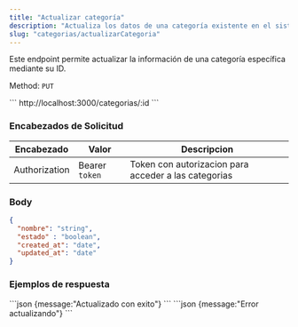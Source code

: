 ```yaml
---
title: "Actualizar categoría"
description: "Actualiza los datos de una categoría existente en el sistema."
slug: "categorias/actualizarCategoria"
---
```




Este endpoint permite actualizar la información de una categoría específica mediante su ID.

Method: `PUT`

<Tabs>
  <TabItem label="Endpoint">
  ```
  http://localhost:3000/categorias/:id
  ```
  </TabItem>
</Tabs>

<h3>Encabezados de Solicitud</h3>

| Encabezado | Valor | Descripcion
|----------|-------| -------
| Authorization |  Bearer `token` | Token con autorizacion para acceder a las categorias


### Body

```json
{
  "nombre": "string",
  "estado" : "boolean",
  "created_at": "date",
  "updated_at": "date"
}
```

<h3>Ejemplos de respuesta</h3>

<Tabs>
  <TabItem label="Status 200">
  ```json
  {message:"Actualizado con exito"}
  ```
  </TabItem>

  <TabItem label="Status 500">
  ```json
  {message:"Error actualizando"}
  ```
  </TabItem>
</Tabs>
